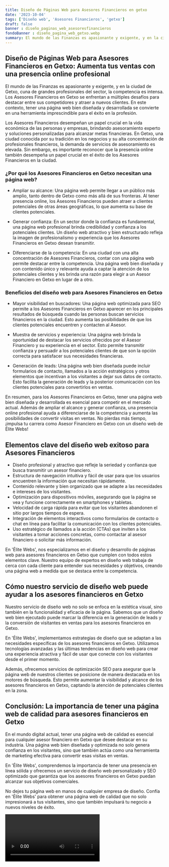 ```yaml
---
title: Diseño de Páginas Web para Asesores Financieros en getxo
date: '2023-10-04'
tags: ['Diseño web', 'Asesores Financieros', 'getxo']
draft: false
banner : diseño_paginas_web_asesoresfinancieros
fondoBanner : diseño_pagina_web_getxo.webp
summary: El mundo de las Finanzas es apasionante y exigente, y en la ciudad de Getxo, cuna de grandes profesionales del sector, la competencia es intensa. Los Asesores Financieros en Getxo se enfrentan a múltiples desafíos para destacar entre sus competidores y atraer a nuevos clientes. En este contexto, tener una página web bien diseñada y desarrollada se convierte en una herramienta imprescindible para el éxito en la profesión.
---
```


## Diseño de Páginas Web para Asesores Financieros en Getxo: Aumenta tus ventas con una presencia online profesional

El mundo de las Finanzas es apasionante y exigente, y en la ciudad de Getxo, cuna de grandes profesionales del sector, la competencia es intensa. Los Asesores Financieros en Getxo se enfrentan a múltiples desafíos para destacar entre sus competidores y atraer a nuevos clientes. En este contexto, tener una página web bien diseñada y desarrollada se convierte en una herramienta imprescindible para el éxito en la profesión.

Los Asesores Financieros desempeñan un papel crucial en la vida económica de las personas y empresas, brindando asesoramiento experto y soluciones personalizadas para alcanzar metas financieras. En Getxo, una ciudad conocida por su tradición en los negocios y su alta concentración de profesionales financieros, la demanda de servicios de asesoramiento es elevada. Sin embargo, es importante reconocer que la presencia online también desempeña un papel crucial en el éxito de los Asesores Financieros en la ciudad.

### ¿Por qué los Asesores Financieros en Getxo necesitan una página web?

- Ampliar su alcance: Una página web permite llegar a un público más amplio, tanto dentro de Getxo como más allá de sus fronteras. Al tener presencia online, los Asesores Financieros pueden atraer a clientes potenciales de otras áreas geográficas, lo que aumenta su base de clientes potenciales.

- Generar confianza: En un sector donde la confianza es fundamental, una página web profesional brinda credibilidad y confianza a los potenciales clientes. Un diseño web atractivo y bien estructurado refleja la imagen de profesionalismo y experiencia que los Asesores Financieros en Getxo desean transmitir.

- Diferenciarse de la competencia: En una ciudad con una alta concentración de Asesores Financieros, contar con una página web permite destacar entre la competencia. Una página web bien diseñada y con contenido único y relevante ayuda a captar la atención de los potenciales clientes y les brinda una razón para elegir a un Asesor Financiero en Getxo en lugar de a otro.

### Beneficios del diseño web para Asesores Financieros en Getxo

- Mayor visibilidad en buscadores: Una página web optimizada para SEO permite a los Asesores Financieros en Getxo aparecer en los principales resultados de búsqueda cuando las personas buscan servicios financieros en la ciudad. Esto aumenta las posibilidades de que los clientes potenciales encuentren y contacten al Asesor.

- Muestra de servicios y experiencia: Una página web brinda la oportunidad de destacar los servicios ofrecidos por el Asesor Financiero y su experiencia en el sector. Esto permite transmitir confianza y persuadir a los potenciales clientes de que son la opción correcta para satisfacer sus necesidades financieras.

- Generación de leads: Una página web bien diseñada puede incluir formularios de contacto, llamados a la acción estratégicos y otros elementos que incentivan a los visitantes a dejar sus datos de contacto. Esto facilita la generación de leads y la posterior comunicación con los clientes potenciales para convertirlos en ventas.

En resumen, para los Asesores Financieros en Getxo, tener una página web bien diseñada y desarrollada es esencial para competir en el mercado actual. Además de ampliar el alcance y generar confianza, una presencia online profesional ayuda a diferenciarse de la competencia y aumenta las posibilidades de convertir visitas en ventas. No pierdas más tiempo, ¡impulsa tu carrera como Asesor Financiero en Getxo con un diseño web de Élite Webs!

<GifSeo />

<Cta />

## Elementos clave del diseño web exitoso para Asesores Financieros

- Diseño profesional y atractivo que refleje la seriedad y confianza que busca transmitir un asesor financiero.
- Estructura de navegación intuitiva y fácil de usar para que los usuarios encuentren la información que necesitan rápidamente.
- Contenido relevante y bien organizado que se adapte a las necesidades e intereses de los visitantes.
- Optimización para dispositivos móviles, asegurando que la página se vea y funcione correctamente en smartphones y tabletas.
- Velocidad de carga rápida para evitar que los visitantes abandonen el sitio por largos tiempos de espera.
- Integración de elementos interactivos como formularios de contacto o chat en línea para facilitar la comunicación con los clientes potenciales.
- Uso estratégico de llamados a la acción (CTAs) que inviten a los visitantes a tomar acciones concretas, como contactar al asesor financiero o solicitar más información.

En 'Élite Webs', nos especializamos en el diseño y desarrollo de páginas web para asesores financieros en Getxo que cumplen con todos estos elementos clave. Nuestro equipo de expertos en diseño web trabaja de cerca con cada cliente para entender sus necesidades y objetivos, creando una página web a medida que se destaca entre la competencia.

## Cómo nuestro servicio de diseño web puede ayudar a los asesores financieros en Getxo

Nuestro servicio de diseño web no solo se enfoca en la estética visual, sino también en la funcionalidad y eficacia de la página. Sabemos que un diseño web bien ejecutado puede marcar la diferencia en la generación de leads y la conversión de visitantes en ventas para los asesores financieros en Getxo.

En 'Élite Webs', implementamos estrategias de diseño que se adaptan a las necesidades específicas de los asesores financieros en Getxo. Utilizamos tecnologías avanzadas y las últimas tendencias en diseño web para crear una experiencia atractiva y fácil de usar que conecte con los visitantes desde el primer momento.

Además, ofrecemos servicios de optimización SEO para asegurar que la página web de nuestros clientes se posicione de manera destacada en los motores de búsqueda. Esto permite aumentar la visibilidad y alcance de los asesores financieros en Getxo, captando la atención de potenciales clientes en la zona.

## Conclusión: La importancia de tener una página web de calidad para asesores financieros en Getxo

En el mundo digital actual, tener una página web de calidad es esencial para cualquier asesor financiero en Getxo que desee destacar en su industria. Una página web bien diseñada y optimizada no solo genera confianza en los visitantes, sino que también actúa como una herramienta de marketing efectiva para convertir esas visitas en ventas.

En 'Élite Webs', comprendemos la importancia de tener una presencia en línea sólida y ofrecemos un servicio de diseño web personalizado y SEO optimizado que garantiza que los asesores financieros en Getxo puedan alcanzar sus objetivos comerciales.

No dejes tu página web en manos de cualquier empresa de diseño. Confía en 'Élite Webs' para obtener una página web de calidad que no solo impresionará a tus visitantes, sino que también impulsará tu negocio a nuevos niveles de éxito.

<Video />

<CtaBot job='Asesores Financieros' city='getxo'/>

<Gmaps query='getxo+españa+maps' />